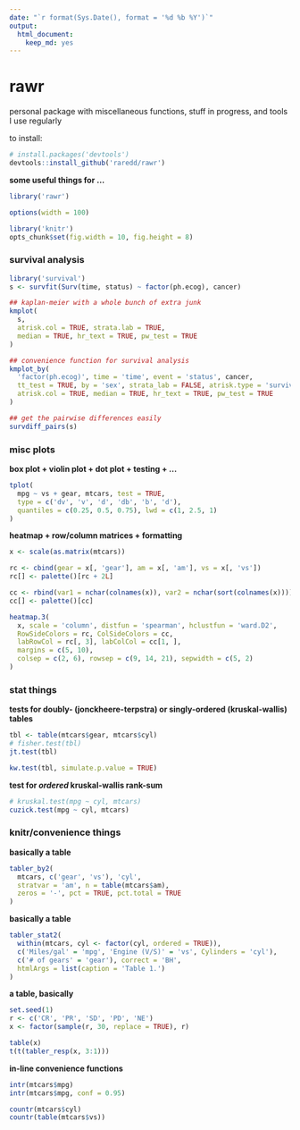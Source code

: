 ```yaml
---
date: "`r format(Sys.Date(), format = '%d %b %Y')`"
output:
  html_document:
    keep_md: yes
---
```


rawr
====

personal package with miscellaneous functions, stuff in progress, and tools I use regularly

to install:

```r
# install.packages('devtools')
devtools::install_github('raredd/rawr')
```

**some useful things for ...**

```r
library('rawr')

options(width = 100)

library('knitr')
opts_chunk$set(fig.width = 10, fig.height = 8)
```

### survival analysis

```r
library('survival')
s <- survfit(Surv(time, status) ~ factor(ph.ecog), cancer)

## kaplan-meier with a whole bunch of extra junk
kmplot(
  s,
  atrisk.col = TRUE, strata.lab = TRUE,
  median = TRUE, hr_text = TRUE, pw_test = TRUE
)

## convenience function for survival analysis
kmplot_by(
  'factor(ph.ecog)', time = 'time', event = 'status', cancer,
  tt_test = TRUE, by = 'sex', strata_lab = FALSE, atrisk.type = 'survival',
  atrisk.col = TRUE, median = TRUE, hr_text = TRUE, pw_test = TRUE
)

## get the pairwise differences easily
survdiff_pairs(s)
```

### misc plots

**box plot + violin plot + dot plot + testing + ...**

```r
tplot(
  mpg ~ vs + gear, mtcars, test = TRUE,
  type = c('dv', 'v', 'd', 'db', 'b', 'd'),
  quantiles = c(0.25, 0.5, 0.75), lwd = c(1, 2.5, 1)
)
```

**heatmap + row/column matrices + formatting**

```r
x <- scale(as.matrix(mtcars))

rc <- cbind(gear = x[, 'gear'], am = x[, 'am'], vs = x[, 'vs'])
rc[] <- palette()[rc + 2L]

cc <- rbind(var1 = nchar(colnames(x)), var2 = nchar(sort(colnames(x))))
cc[] <- palette()[cc]

heatmap.3(
  x, scale = 'column', distfun = 'spearman', hclustfun = 'ward.D2',
  RowSideColors = rc, ColSideColors = cc,
  labRowCol = rc[, 3], labColCol = cc[1, ],
  margins = c(5, 10),
  colsep = c(2, 6), rowsep = c(9, 14, 21), sepwidth = c(5, 2)
)
```

### stat things

**tests for doubly- (jonckheere-terpstra) or singly-ordered (kruskal-wallis) tables**

```r
tbl <- table(mtcars$gear, mtcars$cyl)
# fisher.test(tbl)
jt.test(tbl)

kw.test(tbl, simulate.p.value = TRUE)
```

**test for _ordered_ kruskal-wallis rank-sum**

```r
# kruskal.test(mpg ~ cyl, mtcars)
cuzick.test(mpg ~ cyl, mtcars)
```

### knitr/convenience things

**basically a table**

```r
tabler_by2(
  mtcars, c('gear', 'vs'), 'cyl',
  stratvar = 'am', n = table(mtcars$am),
  zeros = '-', pct = TRUE, pct.total = TRUE
)
```

**basically a table**

```r
tabler_stat2(
  within(mtcars, cyl <- factor(cyl, ordered = TRUE)),
  c('Miles/gal' = 'mpg', 'Engine (V/S)' = 'vs', Cylinders = 'cyl'),
  c('# of gears' = 'gear'), correct = 'BH',
  htmlArgs = list(caption = 'Table 1.')
)
```

**a table, basically**

```r
set.seed(1)
r <- c('CR', 'PR', 'SD', 'PD', 'NE')
x <- factor(sample(r, 30, replace = TRUE), r)

table(x)
t(t(tabler_resp(x, 3:1)))
```

**in-line convenience functions**

```r
intr(mtcars$mpg)
intr(mtcars$mpg, conf = 0.95)

countr(mtcars$cyl)
countr(table(mtcars$vs))
```

